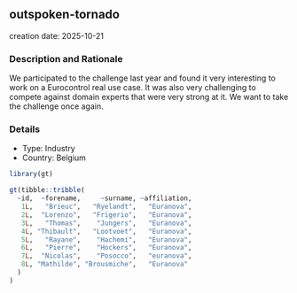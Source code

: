 
## outspoken-tornado
creation date: 2025-10-21


### Description and Rationale

We participated to the challenge last year and found it very interesting to work on a Eurocontrol real use case. It was also very challenging to compete against domain experts that were very strong at it. We want to take the challenge once again.

### Details

* Type: Industry
* Country: Belgium

```r
library(gt)

gt(tibble::tribble(
  ~id,  ~forename,     ~surname, ~affiliation,
   1L,   "Brieuc",   "Ryelandt",   "Euranova",
   2L,  "Lorenzo",   "Frigerio",   "Euranova",
   3L,   "Thomas",    "Jungers",   "Euranova",
   4L, "Thibault",   "Lootvoet",   "Euranova",
   5L,   "Rayane",    "Hachemi",   "Euranova",
   6L,   "Pierre",    "Hockers",   "Euranova",
   7L,  "Nicolas",    "Posocco",   "euranova",
   8L, "Mathilde", "Brousmiche",   "Euranova"
  )
)
```
